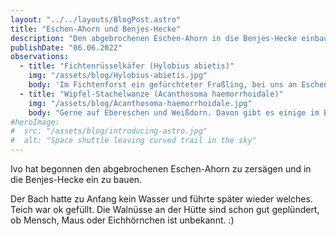 ```yaml
---
layout: "../../layouts/BlogPost.astro"
title: "Eschen-Ahorn und Benjes-Hecke"
description: "Den abgebrochenen Eschen-Ahorn in die Benjes-Hecke einbauen."
publishDate: "06.06.2022"
observations:
  - title: "Fichtenrüsselkäfer (Hylobius abietis)"
    img: "/assets/blog/Hylobius-abietis.jpg"
    body: 'Im Fichtenforst ein gefürchteter Fraßling, bei uns an Eschen & Erlen und eher harmlos. Im Refugium der "Schädlinge" :)   Erstmeldung bei https://kerbtier.de für MTB 5007 Köln 😎'
  - title: "Wipfel-Stachelwanze (Acanthosoma haemorrhoidale)"
    img: "/assets/blog/Acanthosoma-haemorrhoidale.jpg"
    body: "Gerne auf Ebereschen und Weißdorn. Davon gibt es einige im Biotop."
#heroImage:
#  src: "/assets/blog/introducing-astro.jpg"
#  alt: "Space shuttle leaving curved trail in the sky"
---
```



Ivo hat begonnen den abgebrochenen Eschen-Ahorn zu zersägen und in die Benjes-Hecke ein zu bauen.

Der Bach hatte zu Anfang kein Wasser und führte später wieder welches.
Teich war ok gefüllt.
Die Walnüsse an der Hütte sind schon gut geplündert, ob Mensch, Maus oder Eichhörnchen ist unbekannt. :)

<Cards observations={frontmatter.observations} />
